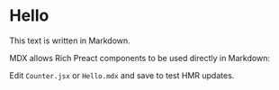 
# Hello

This text is written in Markdown.

MDX allows Rich Preact components to be used directly in Markdown: <Counter/>

Edit `Counter.jsx` or `Hello.mdx` and save to test HMR updates.

